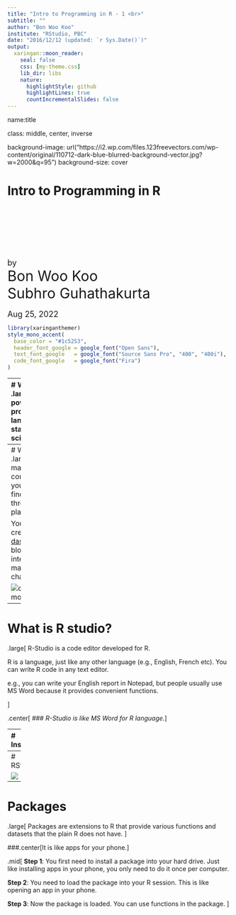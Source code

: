 ```yaml
---
title: "Intro to Programming in R - 1 <br>"
subtitle: ""
author: "Bon Woo Koo"
institute: "RStudio, PBC"
date: "2016/12/12 (updated: `r Sys.Date()`)"
output:
  xaringan::moon_reader:
    seal: false
    css: [my-theme.css]
    lib_dir: libs
    nature:
      highlightStyle: github
      highlightLines: true
      countIncrementalSlides: false
---
```

name:title

class: middle, center, inverse

background-image: url("https://i2.wp.com/files.123freevectors.com/wp-content/original/110712-dark-blue-blurred-background-vector.jpg?w=2000&q=95")
background-size: cover

# Intro to Programming in R
<br><br><br><br><br><br>

<font size=4>by</font>
<br>
<font size=6> Bon Woo Koo <br> Subhro Guhathakurta </font>
<br><br>
<font size=4> Aug 25, 2022</font>

```r
library(xaringanthemer)
style_mono_accent(
  base_color = "#1c5253",
  header_font_google = google_font("Open Sans"),
  text_font_google   = google_font("Source Sans Pro", "400", "400i"),
  code_font_google   = google_font("Fira")
)
```

---
# What is R?
.large[
R is a powerful programming language for statistics, data science, etc.

You can do all kinds of statistical analyses, from the most basic ones to artificial intelligence.

Using `sf` package, you can (almost) replace GIS applications, such as QGIS or ArcMAP.

It is completely free to use.
]

---
# What is R?
.large[
R makes communicating your data and findings easy through online platforms easy.

You can also create [dashboards](https://shiny.rstudio.com/gallery/india-blood-banks.html), blog posts with interactive maps and charts.
]

![covid mobility data](https://tilburgsciencehub.com/examples/images/demo_app.png)
<br>

---
# What is R studio?
.large[
R-Studio is a code editor developed for R. 

R is a language, just like any other language (e.g., English, French etc). You can write R code in any text editor.

e.g., you can write your English report in Notepad, but people usually use MS Word because it provides convenient functions.

]

.center[
### *R-Studio is like MS Word for R language.*
]

---
# Install

.large[
R language and R-Studio need to be installed separately.
]

.center[
  .large[
  [Click to install R](https://cran.r-project.org/)
  ]
  .small[
  1.Choose your operation system (e.g., Windows, macOS, etc.). 
  
  2.Choose base.
  
  3.Click "Download R-4.2.1 for [your OS]."
  
  4.Install using the downloaded file with all default options selected.
  ]
]

<br>

.center[
  .large[
  [Click to install R-Studio](https://www.rstudio.com/products/rstudio/download/)
  ]
  .small[
  1.Choose **RStudio Desktop** (free version)
  
  2.Choose your operation system and download installation file.
  
  3.Install using the downloaded file with all default options selected.
  ]
]

---
# RStudio

![](https://datacarpentry.org/genomics-r-intro/fig/rstudio_session_4pane_layout.png)

---
# Packages
.large[
Packages are extensions to R that provide various functions and datasets that the plain R does not have. 
]

###.center[It is like apps for your phone.]

.mid[
**Step 1**: You first need to install a package into your hard drive. Just like installing apps in your phone, you only need to do it once per computer.

**Step 2**: You need to load the package into your R session. This is like opening an app in your phone.

**Step 3**: Now the package is loaded. You can use functions in the package.
]